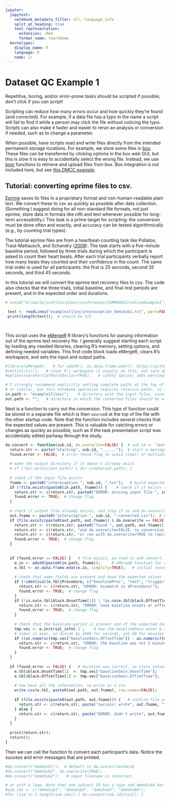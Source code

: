 ---
jupyter:
  jupytext:
    notebook_metadata_filter: all,-language_info
    split_at_heading: true
    text_representation:
      extension: .Rmd
      format_name: rmarkdown
  kernelspec:
    display_name: R
    language: R
    name: ir
---

# Dataset QC Example 1
Repetitive, boring, and/or error-prone tasks should be scripted if possible; don't click if you can script!

Scripting can reduce how many errors occur and how quickly they're found (and corrected). For example, if a data file has a typo in the name a script will fail to find it while a person may click the file without noticing the typo. Scripts can also make it faster and easier to rerun an analysis or conversion if needed, such as to change a parameter.

When possible, have scripts read and write files directly from the intended permanent storage locations. For example, we store some files in [box](box.com). These files can be transferred by clicking options in the box web GUI, but this is slow it is easy to accidentally select the wrong file. Instead, we use [boxr](https://github.com/r-box/boxr) functions to retrieve and upload files from box. Box integration is not included here, but see [this DMCC example](https://github.com/ccplabwustl/dualmechanisms/blob/master/preparationsAndConversions/eprime/TEMPLATE_convertEprime.R). 

## Tutorial: converting eprime files to csv. 
[Eprime](https://pstnet.com/products/e-prime/) saves its files in a proprietary format and non-human-readable plain text. We convert these to csv as quickly as possible after data collection. (Something I suggest doing for all non-standard file formats, not just eprime; store data in formats like nifti and text whenever possible for long-term accessibility.) This task is a prime target for scripting: the conversion must be done often and exactly, and accuracy can be tested algorithmically (e.g., by counting trial types).

The tutorial eprime files are from a heartbeat-counting task like Pollatos, Traut-Mattausch, and Schandry ([2009](https://doi.org/10.1002/da.20504)). The task starts with a five-minute baseline period, followed by three trials during which the participant is asked to count their heart beats. After each trial participants verbally report how many beats they counted and their confidence in the count. The same trial order is used for all participants: the first is 25 seconds, second 35 seconds, and third 45 seconds.  

In this tutorial we will convert the eprime text recovery files to csv. The code also checks that the three trials, initial baseline, and final rest periods are present, and in the expected order and durations.

```{r}

# setwd("d:/maile/svnFiles/plein/conferences/ISMRM2022/onlineExample1"); # for Jo's local testing

 test <- readLines("example1files/interoception_demoSub1.txt", warn=FALSE);
 print(length(test));  # should be 315 

 
```

This script uses the [eMergeR](https://github.com/AWKruijt/eMergeR) R library's functions for parsing information out of the eprime text recovery file. I generally suggest starting each script by loading any needed libraries, clearing R's memory, setting options, and defining needed variables. This first code block loads eMergeR, clears R's workspace, and sets the input and output paths. 

```{r}
#library(eMergeR);   # for edatR(), as.data.frame.edat(). https://github.com/AWKruijt/eMergeR
#rm(list=ls());   # clear R's workspace (I usually do this; not sure about in a notebook)
#options(warnPartialMatchDollar=TRUE);   # safety option; adds warnings for partial matches

# I strongly recommend explicitly setting complete paths at the top of a script rather than using setwd()
# or similar, but this notebook operation requires relative paths, so the variables are empty placeholders.
in.path <- "example1files/";    # directory with the input files, usually something like in.path <- "d:/temp/input/";   
out.path <- "";   # directory in which the converted files should be written out.path <- "d:/temp/output/";   


```

Next is a function to carry out the conversion. This type of function could be stored in a separate file which is then `source`d at the top of the file with the other startup code. Note that the function includes several checks that the expected values are present. This is valuable for catching errors or changes as quickly as possible, such as if the task presentation script was accidentally edited partway through the study.

```{r}

do.convert <- function(sub.id, do.overwrite=FALSE) {  # sub.id <- "demoSub1"; do.overwrite <- FALSE;
  return.str <- paste("starting", sub.id, "......");  # start a message for the function to return
  found.error <- FALSE;  # error-found flag to avoid stop() or multiple return() statements
  
  # make the output directory if it doesn't already exist 
  # if (!dir.exists(out.path)) { dir.create(out.path); }
  
  # check if the input file exists
  fname <- paste0("interoception_", sub.id, ".txt");   # build expected input filename
  if (!file.exists(paste0(in.path, fname))) {    # check if it exists and print error message if not.
    return.str <- c(return.str, paste0("ERROR: missing input file ", in.path, fname, "!")); 
    found.error <- TRUE;  # change flag
  } 
  
  # check if output file already exists, and stop if so and do.overwrite is FALSE
  out.fname <- paste0("interoception-", sub.id, "-converted.csv");  # name of the output file to be made
  if (file.exists(paste0(out.path, out.fname)) & do.overwrite == FALSE & !found.error) { 
    return.str <- c(return.str, paste0("found ", out.path, out.fname));
    return.str <- c(return.str, "and do.overwrite=FALSE, so conversion stopped! Move file and run do.convert again,");
    return.str <- c(return.str, "or run with do.overwrite=TRUE to replace the file.");
    found.error <- TRUE;  # change flag
  }
  
  
  if (found.error == FALSE) {   # file exists, so read it and convert.
    e.in <- edatR(paste0(in.path, fname));     # eMergeR function for reading text recovery files
    e.tbl <- as.data.frame.edat(e.in, simplify=TRUE);   # initial conversion
    
    # check that some fields are present and have the expected values
    if (!identical(e.tbl$Procedure, c("baselineProc", "rest", "trigger", "rest", "trigger", "rest", "trigger", "rest"))) { 
      return.str <- c(return.str, "ERROR: mismatch in $Procedure!"); 
      found.error <- TRUE;  # change flag
    }
    if (!is.na(e.tbl$black.OnsetTime[1]) | !is.na(e.tbl$black.OffsetTime[1])) { 
      return.str <- c(return.str, "ERROR: have baseline onsets or offsets??"); 
      found.error <- TRUE;  # change flag
    }
    
    # check that the baseline period is present and of the expected duration
    tmp.vec <- e.in$trial_info$`1`;    # how the baseline5min onset & offset times are in the eprime file
    # times in msec, so divide by 1000 for seconds, and 60 for minutes
    if ((as.numeric(tmp.vec["baseline5min.OffsetTime"]) - as.numeric(tmp.vec["baseline5min.OnsetTime"]))/60000 != 5) { 
      return.str <- c(return.str, "ERROR: the baseline was not 5 minutes"); 
      found.error <- TRUE;  # change flag
    } 
  }
    
  if (found.error == FALSE) {   # duration was correct, so store values in correct output table spots and write
    e.tbl$black.OnsetTime[1]  <- tmp.vec["baseline5min.OnsetTime"];
    e.tbl$black.OffsetTime[1] <- tmp.vec["baseline5min.OffsetTime"];
    
    # now have all the information, so write as a csv
    write.csv(e.tbl, paste0(out.path, out.fname), row.names=FALSE);
    
    if (file.exists(paste0(out.path, out.fname))) {   # confirm file present and print a success message
      return.str <- c(return.str, paste("success! wrote", out.fname, "to disk."));
    } else { 
      return.str <- c(return.str, paste("ERROR: didn't write", out.fname, "to disk!!!!")); 
    }
  }
  
  print(return.str);
  return();
}

```

Then we can call the function to convert each participant's data. Notice the success and error messages that are printed.

```{r}

#do.convert("demoSub1");  # default is do.overwrite=FALSE
#do.convert("demoSub1", do.overwrite=TRUE);
#do.convert("demoSub2");   # input filename is incorrect

# or with a loop. Note that one subject ID has a typo and demoSub4 has a timing error.
#sub.ids <- c("demoSub1", "demoSub3", "damoSub3", "demoSub4");
#for (sid in 1:length(sub.ids)) { do.convert(sub.ids[sid]); }

```
